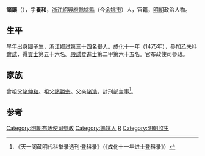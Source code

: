 {{明清人物信息框
| 姓名 = 諸讓
| 原名 =
| 圖片名稱= 
| 圖片大小 =
| 圖片說明 = 
| 最高職務 = 布政使司參政
| 國家 = 大明 
| 爵位 =
| 籍貫 = [[浙江|浙江]][[紹興府|紹興府]][[餘姚縣|餘姚縣]]
| 族裔 = 
| 旗籍 = 
| 字號 = 字養和
| 諡號 =
| 出生日期 = 正統四年（1439年）
| 出生地點 = 
| 逝世日期 = 卒年不詳
| 逝世地點 =
| 墓葬 =
| 配偶 = 
| 親屬 = 曾孫 [[諸大倫|諸大倫]]
| 出身 =
* 成化十一年乙未科進士出身
| 經歷 =
| 著作 =  
}}

'''諸讓'''（{{bd|1439年||？}}），字'''養和'''，[[浙江|浙江]][[紹興府|紹興府]][[餘姚縣|餘姚縣]]（今[[余姚市|余姚市]]）人，官籍，[[明朝|明朝]]政治人物。

==生平==
早年出身國子生，浙江鄉試第三十四名舉人。[[成化|成化]]十一年（1475年），參加乙未科[[會試|會試]]，得[[貢士|貢士]]第五十六名。[[殿試|殿試]]登[[進士|進士]]第二甲第六十五名。官布政使司參政。

==家族==
曾祖父[[諸仲和|諸仲和]]。祖父[[諸勝宗|諸勝宗]]。父亲[[諸浩|諸浩]]，封刑部主事<ref>《天一阁藏明代科举录选刊·登科录》（《成化十一年进士登科录》）</ref>。

==参考==
{{reflist}}

{{成化十一年乙未科殿試金榜}}
{{DEFAULTSORT:Zhu諸}}

[[Category:明朝布政使司參政|Category:明朝布政使司參政]]
[[Category:餘姚人|Category:餘姚人]]
[[Category:諸姓|R]]
[[Category:明朝监生|Category:明朝监生]]